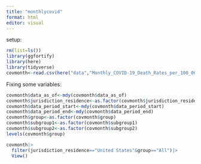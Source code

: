 ```yaml
---
title: "monthlycovid"
format: html
editor: visual
---
```


setup:

```r
rm(list=ls())
library(ggfortify)
library(here)
library(tidyverse)
covmonth<-read.csv(here("data","Monthly_COVID-19_Death_Rates_per_100_000_Population_by_Age_Group__Race_and_Ethnicity__Sex__and_Region_with_Double_Stratification_20250210.csv"))
```

Fixing some variables:

```r
covmonth$data_as_of<-mdy(covmonth$data_as_of)
covmonth$jurisdiction_residence<-as.factor(covmonth$jurisdiction_residence)
covmonth$data_period_start<-mdy(covmonth$data_period_start)
covmonth$data_period_end<-mdy(covmonth$data_period_end)
covmonth$group<-as.factor(covmonth$group)
covmonth$subgroup1<-as.factor(covmonth$subgroup1)
covmonth$subgroup2<-as.factor(covmonth$subgroup2)
levels(covmonth$group)
```

```r
covmonth|>
  filter(jurisdiction_residence=="United States"&group=="All")|>
  View()
```
